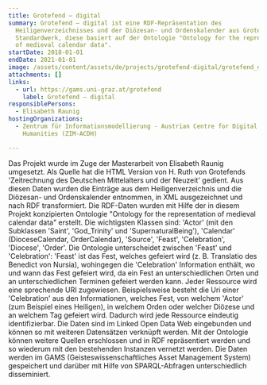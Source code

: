```yaml
---
title: Grotefend – digital
summary: Grotefend – digital ist eine RDF-Repräsentation des
  Heiligenverzeichnisses und der Diözesan- und Ordenskalender aus Grotefends
  Standardwerk, diese basiert auf der Ontologie "Ontology for the representation
  of medieval calendar data".
startDate: 2018-01-01
endDate: 2021-01-01
image: /assets/content/assets/de/projects/grotefend-digital/grotefend_digital4.png
attachments: []
links:
  - url: https://gams.uni-graz.at/grotefend
    label: Grotefend – digital
responsiblePersons:
  - Elisabeth Raunig
hostingOrganizations:
  - Zentrum für Informationsmodellierung - Austrian Centre for Digital
    Humanities (ZIM-ACDH)

---
```

Das Projekt wurde im Zuge der Masterarbeit von Elisabeth Raunig umgesetzt. Als Quelle hat die HTML Version von H. Ruth von Grotefends 'Zeitrechnung des Deutschen Mittelalters und der Neuzeit' gedient. Aus diesen Daten wurden die Einträge aus dem Heiligenverzeichnis und die Diözesan- und Ordenskalender entnommen, in XML ausgezeichnet und nach RDF transformiert. Die RDF-Daten wurden mit Hilfe der in diesem Projekt konzipierten Ontologie "Ontology for the representation of medieval calendar data" erstellt. Die wichtigsten Klassen sind: 'Actor' (mit den Subklassen 'Saint', 'God\_Trinity' und 'SupernaturalBeing'), 'Calendar' (DioceseCalendar, OrderCalendar), 'Source', 'Feast', 'Celebration', 'Diocese', 'Order'. Die Ontologie unterscheidet zwischen 'Feast' und 'Celebration': 'Feast' ist das Fest, welches gefeiert wird (z. B. Translatio des Benedict von Nursia), wohingegen die 'Celebration' Information enthält, wo und wann das Fest gefeiert wird, da ein Fest an unterschiedlichen Orten und an unterschiedlichen Terminen gefeiert werden kann. Jeder Ressource wird eine sprechende URI zugewiesen. Beispielsweise besteht die Uri einer 'Celebration' aus den Informationen, welches Fest, von welchem 'Actor' (zum Beispiel eines Heiligen), in welchem Orden oder welcher Diözese und an welchem Tag gefeiert wird. Dadurch wird jede Ressource eindeutig identifizierbar. Die Daten sind im Linked Open Data Web eingebunden und können so mit weiteren Datensätzen verknüpft werden. Mit der Ontologie können weitere Quellen erschlossen und in RDF repräsentiert werden und so wiederum mit den bestehenden Instanzen vernetzt werden. Die Daten werden im GAMS (Geisteswissenschaftliches Asset Management System) gespeichert und darüber mit Hilfe von SPARQL-Abfragen unterschiedlich disseminiert.
